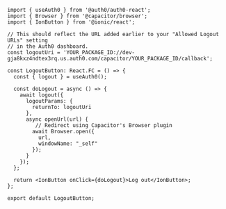 ```tsx logout-button.tsx lines 
import { useAuth0 } from '@auth0/auth0-react';
import { Browser } from '@capacitor/browser';
import { IonButton } from '@ionic/react';

// This should reflect the URL added earlier to your "Allowed Logout URLs" setting
// in the Auth0 dashboard.
const logoutUri = 'YOUR_PACKAGE_ID://dev-gja8kxz4ndtex3rq.us.auth0.com/capacitor/YOUR_PACKAGE_ID/callback';

const LogoutButton: React.FC = () => {
  const { logout } = useAuth0();

  const doLogout = async () => {
    await logout({
      logoutParams: {
        returnTo: logoutUri
      },
      async openUrl(url) {
         // Redirect using Capacitor's Browser plugin
        await Browser.open({
          url,
          windowName: "_self"
        });
      }
    });
  };

  return <IonButton onClick={doLogout}>Log out</IonButton>;
};

export default LogoutButton;
```
